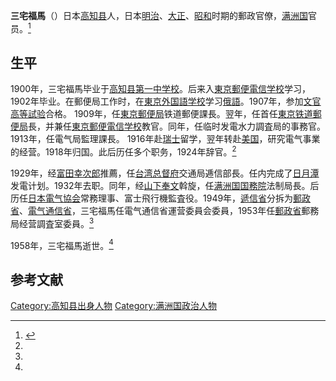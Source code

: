 '''三宅福馬'''（{{bd|1883年||1958年|}}）日本[[高知县|高知县]]人，日本[[明治|明治]]、[[大正|大正]]、[[昭和|昭和]]时期的郵政官僚，[[满洲国|满洲国]]官员。<ref name=gzx>{{Cite web |url=http://www6.plala.or.jp/guti/cemetery/PERSON/M/miyake_h.html |title=三宅福馬、高知県人名事典 |accessdate=2012-07-18 |archive-date=2016-03-04 |archive-url=https://web.archive.org/web/20160304203448/http://www6.plala.or.jp/guti/cemetery/PERSON/M/miyake_h.html |dead-url=no }}</ref>

==生平==
1900年，三宅福馬毕业于[[高知县第一中学校|高知县第一中学校]]。后来入[[東京郵便電信学校|東京郵便電信学校]]学习，1902年毕业。在郵便局工作时，在[[東京外国語学校|東京外国語学校]]学习[[俄語|俄語]]。1907年，参加[[文官高等試验|文官高等試验]]合格。 1909年，任[[東京郵便局|東京郵便局]]铁道郵便課長。翌年，任首任[[東京铁道郵便局|東京铁道郵便局]]長，并兼任[[東京郵便電信学校|東京郵便電信学校]]教官。同年，任临时发電水力調査局的事務官。1913年，任電气局監理課長。 1916年赴[[瑞士|瑞士]]留学，翌年转赴[[美国|美国]]，研究電气事業的经营。1918年归国。此后历任多个职务，1924年辞官。<ref name=gzx/>

1929年，经[[富田幸次郎|富田幸次郎]]推薦，任[[台湾总督府|台湾总督府]]交通局逓信部長。任内完成了[[日月潭|日月潭]]发電计划。1932年去职。同年，经[[山下奉文|山下奉文]]斡旋，任[[满洲国国務院|满洲国国務院]]法制局長。后历任[[日本電气協会|日本電气協会]]常務理事、富士飛行機監査役。1949年，[[遞信省_(日本)|遞信省]]分拆为[[郵政省|郵政省]]、[[電气通信省|電气通信省]]，三宅福馬任電气通信省運营委員会委員，1953年任[[郵政省|郵政省]]郵務局经营調査室委員。<ref name=gzx/>

1958年，三宅福馬逝世。<ref name=gzx/>

==参考文献==
{{reflist}}

{{DEFAULTSORT:Miyake三宅}}
[[Category:高知县出身人物|Category:高知县出身人物]]
[[Category:满洲国政治人物|Category:满洲国政治人物]]